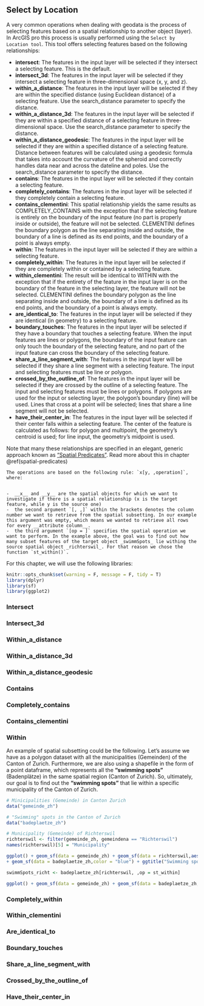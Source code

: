 ## Select by Location

A very common operations when dealing with geodata is the process of selecting features based on a spatial relationship to another object (layer). In ArcGIS pro this process is usually performed using the `Select by Location tool`. This tool offers selecting features based on the following relationships:

- **intersect**: The features in the input layer will be selected if they intersect a selecting feature. This is the default.
- **intersect_3d**: The features in the input layer will be selected if they intersect a selecting feature in three-dimensional space (x, y, and z).
- **within_a_distance**: The features in the input layer will be selected if they are within the specified distance (using Euclidean distance) of a selecting feature. Use the search_distance parameter to specify the distance.
- **within_a_distance_3d**: The features in the input layer will be selected if they are within a specified distance of a selecting feature in three-dimensional space. Use the search_distance parameter to specify the distance.
- **within_a_distance_geodesic**: The features in the input layer will be selected if they are within a specified distance of a selecting feature. Distance between features will be calculated using a geodesic formula that takes into account the curvature of the spheroid and correctly handles data near and across the dateline and poles. Use the search_distance parameter to specify the distance.
- **contains**: The features in the input layer will be selected if they contain a selecting feature.
- **completely_contains**: The features in the input layer will be selected if they completely contain a selecting feature.
- **contains_clementini**: This spatial relationship yields the same results as COMPLETELY_CONTAINS with the exception that if the selecting feature is entirely on the boundary of the input feature (no part is properly inside or outside), the feature will not be selected. CLEMENTINI defines the boundary polygon as the line separating inside and outside, the boundary of a line is defined as its end points, and the boundary of a point is always empty.
- **within**: The features in the input layer will be selected if they are within a selecting feature.
- **completely_within**: The features in the input layer will be selected if they are completely within or contained by a selecting feature.
- **within_clementini**: The result will be identical to WITHIN with the exception that if the entirety of the feature in the input layer is on the boundary of the feature in the selecting layer, the feature will not be selected. CLEMENTINI defines the boundary polygon as the line separating inside and outside, the boundary of a line is defined as its end points, and the boundary of a point is always empty.
- **are_identical_to**: The features in the input layer will be selected if they are identical (in geometry) to a selecting feature.
- **boundary_touches**: The features in the input layer will be selected if they have a boundary that touches a selecting feature. When the input features are lines or polygons, the boundary of the input feature can only touch the boundary of the selecting feature, and no part of the input feature can cross the boundary of the selecting feature.
- **share_a_line_segment_with**: The features in the input layer will be selected if they share a line segment with a selecting feature. The input and selecting features must be line or polygon.
- **crossed_by_the_outline_of**: The features in the input layer will be selected if they are crossed by the outline of a selecting feature. The input and selecting features must be lines or polygons. If polygons are used for the input or selecting layer, the polygon's boundary (line) will be used. Lines that cross at a point will be selected; lines that share a line segment will not be selected.
- **have_their_center_in**: The features in the input layer will be selected if their center falls within a selecting feature. The center of the feature is calculated as follows: for polygon and multipoint, the geometry's centroid is used; for line input, the geometry's midpoint is used.


Note that many these relationships are specified in an elegant, generic approach known as ["Spatial Predicates"](https://en.wikipedia.org/wiki/DE-9IM#Spatial_predicates). Read more about this in chapter \@ref(spatial-predicates)


```block2
The operations are based on the following rule: `x[y, ,operation]`, where:  


-  __x__ and __y__ are the spatial objects for which we want to investigate if there is a spatial relationship (x is the target feature, while y is the source one)  
-  the second argument `[, ,]` within the brackets denotes the column number we want to retrieve from the spatial subsetting. In our example this argument was empty, which means we wanted to retrieve all rows for every __attribute column__.  
-  the third argument `[op = ]` specifies the spatial operation we want to perform. In the example above, the goal was to find out how many subset features of the target object _swimmSpots_ lie withing the source spatial object _richterswil_. For that reason we chose the function `st_within()`.
```


For this chapter, we will use the following libraries:

```r
knitr::opts_chunk$set(warning = F, message = F, tidy = T)
library(dplyr)
library(sf)
library(ggplot2)
```



### Intersect

<!--
/ todo: Write an example for this chapter, reusing the same dataset if possible
/  and using the data from the arc2r package
/  assignees: KimboGilda
-->

### Intersect_3d

<!--
/ todo: Write an example for this chapter, reusing the same dataset if possible
/  and using the data from the arc2r package
/  assignees: KimboGilda
-->

### Within_a_distance

<!--
/ todo: Write an example for this chapter, reusing the same dataset if possible
/  and using the data from the arc2r package
/  assignees: KimboGilda
-->

### Within_a_distance_3d

<!--
/ todo: Write an example for this chapter, reusing the same dataset if possible
/  and using the data from the arc2r package
/  assignees: KimboGilda
-->

### Within_a_distance_geodesic

<!--
/ todo: Write an example for this chapter, reusing the same dataset if possible
/  and using the data from the arc2r package
/  assignees: KimboGilda
-->

### Contains

<!--
/ todo: Write an example for this chapter, reusing the same dataset if possible
/  and using the data from the arc2r package
/  assignees: KimboGilda
-->

### Completely_contains

<!--
/ todo: Write an example for this chapter, reusing the same dataset if possible
/  and using the data from the arc2r package
/  assignees: KimboGilda
-->

### Contains_clementini

<!--
/ todo: Write an example for this chapter, reusing the same dataset if possible
/  and using the data from the arc2r package
/  assignees: KimboGilda
-->

### Within


An example of spatial subsetting could be the following. Let's assume we have as a polygon dataset with all the municipalities (Gemeinden) of the Canton of Zurich. Furthermore, we are also using a shapefile in the form of a point dataframe, which represents all the __"swimming spots"__ (Badenplätze) in the same spatial region (Canton of Zurich). So, ultimately, our goal is to find out the __"swimming spots"__ that lie within a specific municipality of the Canton of Zurich. 

```r

# Minicipalities (Gemeinde) in Canton Zurich
data("gemeinde_zh")

# "Swimming" spots in the Canton of Zurich
data("badeplaetze_zh")
```

```r
# Municipality (Gemeinde) of Richterswil 
richterswil <- filter(gemeinde_zh, gemeindena == "Richterswil")
names(richterswil)[5] = "Municipality"

ggplot() + geom_sf(data = gemeinde_zh) + geom_sf(data = richterswil,aes(fill = Municipality))
+ geom_sf(data = badeplaetze_zh,color = "blue") + ggtitle("Swimming spots in the Canton of Zurich") + theme_minimal() + coord_sf(datum = 2056)
```


```r
swimmSpots_richt <- badeplaetze_zh[richterswil, ,op = st_within]
```

```r
ggplot() + geom_sf(data = gemeinde_zh) + geom_sf(data = badeplaetze_zh,color = "blue") + geom_sf(data = richterswil, fill = "white") + geom_sf(data = swimmSpots_richt, color = "red") + ggtitle("Swimming spots in the Canton of Zurich") + theme_minimal() + coord_sf(datum = 2056)
```



### Completely_within

<!--
/ todo: Write an example for this chapter, reusing the same dataset if possible
/  and using the data from the arc2r package
/  assignees: KimboGilda
-->

### Within_clementini

<!--
/ todo: Write an example for this chapter, reusing the same dataset if possible
/  and using the data from the arc2r package
/  assignees: KimboGilda
-->

### Are_identical_to

<!--
/ todo: Write an example for this chapter, reusing the same dataset if possible
/  and using the data from the arc2r package
/  assignees: KimboGilda
-->

### Boundary_touches

<!--
/ todo: Write an example for this chapter, reusing the same dataset if possible
/  and using the data from the arc2r package
/  assignees: KimboGilda
-->

### Share_a_line_segment_with

<!--
/ todo: Write an example for this chapter, reusing the same dataset if possible
/  and using the data from the arc2r package
/  assignees: KimboGilda
-->
### Crossed_by_the_outline_of

<!--
/ todo: Write an example for this chapter, reusing the same dataset if possible
/  and using the data from the arc2r package
/  assignees: KimboGilda
-->

### Have_their_center_in

<!--
/ todo: Write an example for this chapter, reusing the same dataset if possible
/  and using the data from the arc2r package
/  assignees: KimboGilda
-->



